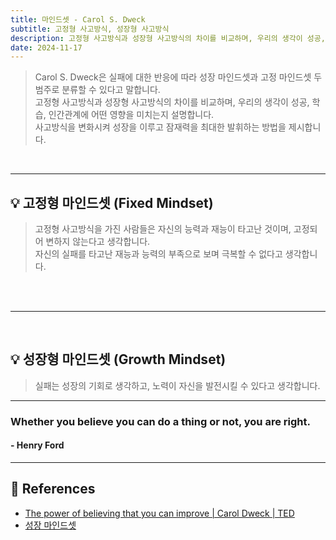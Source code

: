 ```yaml
---
title: 마인드셋 - Carol S. Dweck
subtitle: 고정형 사고방식, 성장형 사고방식
description: 고정형 사고방식과 성장형 사고방식의 차이를 비교하며, 우리의 생각이 성공, 학습, 인간관계에 어떤 영향을 미치는지 설명합니다. 사고방식을 변화시켜 성장을 이루고 잠재력을 최대한 발휘하는 방법을 제시합니다.
date: 2024-11-17
---
```


> Carol S. Dweck은 실패에 대한 반응에 따라 성장 마인드셋과 고정 마인드셋 두 범주로 분류할 수 있다고 말합니다. <br/>
> 고정형 사고방식과 성장형 사고방식의 차이를 비교하며, 우리의 생각이 성공, 학습, 인간관계에 어떤 영향을 미치는지 설명합니다. <br/>
> 사고방식을 변화시켜 성장을 이루고 잠재력을 최대한 발휘하는 방법을 제시합니다.

<CustomImage
  src="https://github.com/user-attachments/assets/5b0bcde5-e2af-46cb-928a-5da47e44244b"
  width={600}
  height={500}
  alt="고정형, 성장형 사고방식 비교"
/>
<br />

---


## 💡 고정형 마인드셋 (Fixed Mindset)

<CustomImage
  src="https://github.com/user-attachments/assets/8db9c87a-dfc1-4231-90d6-3cf977ee410d"
  width={600}
  height={500}
  alt="고정형 마인드셋"
/>

> 고정형 사고방식을 가진 사람들은 자신의 능력과 재능이 타고난 것이며, 고정되어 변하지 않는다고 생각합니다. <br/>
> 자신의 실패를 타고난 재능과 능력의 부족으로 보며 극복할 수 없다고 생각합니다. 


<br />


<br />

---

<br />

## 💡 성장형 마인드셋 (Growth Mindset)

<CustomImage
  src="https://github.com/user-attachments/assets/89384266-6762-4c28-b19d-57326e6ce12a"
  width={600}
  height={500}
  alt="성장형 마인드셋"
/>

> 실패는 성장의 기회로 생각하고, 노력이 자신을 발전시킬 수 있다고 생각합니다.



---

### Whether you believe you can do a thing or not, you are right. <br/>
#### - Henry Ford

---

## 🔦 References

- [The power of believing that you can improve | Carol Dweck | TED](https://www.youtube.com/watch?v=_X0mgOOSpLU)
- [성장 마인드셋](https://www.youtube.com/watch?v=PzqUBpy34Jo&t=268s)